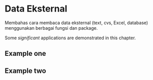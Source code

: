 # Data Eksternal {#externaldata}

Membahas cara membaca data eksternal (text, cvs, Excel, database) menggunakan berbagai fungsi dan package.

Some _significant_ applications are demonstrated in this chapter.

## Example one

## Example two
